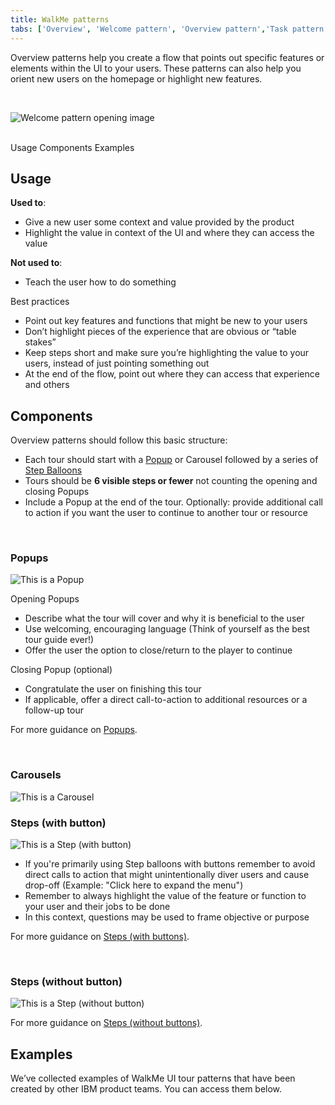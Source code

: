 ```yaml
---
title: WalkMe patterns
tabs: ['Overview', 'Welcome pattern', 'Overview pattern','Task pattern']
---
```


<PageDescription>

Overview patterns help you create a flow that points out specific features or elements within the UI to your users. These patterns can also help you orient new users on the homepage or highlight new features.

</PageDescription>

<br />

<Row>
  <Column colLg={10}>

![Welcome pattern opening image](images/overview-pattern-openingimage.png)

  </Column>
</Row>

<br />

<AnchorLinks>
  <AnchorLink>Usage</AnchorLink>
  <AnchorLink>Components</AnchorLink>
  <AnchorLink>Examples</AnchorLink>
</AnchorLinks>



## Usage

**Used to**:
- Give a new user some context and value provided by the product
- Highlight the value in context of the UI and where they can access the value

**Not used to**:
- Teach the user how to do something

Best practices
- Point out key features and functions that might be new to your users
- Don’t highlight pieces of the experience that are obvious or “table stakes”
- Keep steps short and make sure you’re highlighting the value to your users, instead of just pointing something out
- At the end of the flow, point out where they can access that experience and others


## Components

Overview patterns should follow this basic structure: 

- Each tour should start with a [Popup](/walkme/smart-walk-thrus/popups) or Carousel followed by a series of [Step Balloons](/walkme/smart-walk-thrus/steps)
- Tours should be **6 visible steps or fewer** not counting the opening and closing Popups
- Include a Popup at the end of the tour. Optionally: provide additional call to action if you want the user to continue to another tour or resource


<br />

### Popups

<Row>
  <Column colLg={10}>

![This is a Popup](images/ThisIsAPopup_Overview-pattern.png)

  </Column>
</Row>

Opening Popups
- Describe what the tour will cover and why it is beneficial to the user
- Use welcoming, encouraging language (Think of yourself as the best tour guide ever!) 
- Offer the user the option to close/return to the player to continue


Closing Popup (optional) 
- Congratulate the user on finishing this tour 
- If applicable, offer a direct call-to-action to additional resources or a follow-up tour

For more guidance on [Popups](/walkme/smart-walk-thrus/popups).


<br />

### Carousels

<Row>
  <Column colLg={10}>

![This is a Carousel](images/ThisIsACarousel_Overview-pattern.png)

  </Column>
</Row>


### Steps (with button)

<Row>
  <Column colLg={10}>

![This is a Step (with button)](images/ThisIsAStep(YB)_Overview-pattern.png)

  </Column>
</Row>

- If you're primarily using Step balloons with buttons remember to avoid direct calls to action that might unintentionally diver users and cause drop-off (Example: "Click here to expand the menu")
- Remember to always highlight the value of the feature or function to your user and their jobs to be done
- In this context, questions may be used to frame objective or purpose 

For more guidance on [Steps (with buttons)](/walkme/smart-walk-thrus/steps#step-balloons-with-action-buttons).


<br />

### Steps (without button)

<Row>
  <Column colLg={10}>

![This is a Step (without button)](images/ThisIsAStep(NB)_Overview-pattern.png)

  </Column>
</Row>

For more guidance on [Steps (without buttons)](/walkme/smart-walk-thrus/steps#step-balloons-without-action-buttons).


## Examples

We’ve collected examples of WalkMe UI tour patterns that have been created by other IBM product teams. You can access them below.

<br />

<Row className="resource-card-group">
  <Column colMd={4} colLg={4} noGutterSm>
    <ResourceCard
      subTitle="Invision"
      title="Cloud Pak for Data - Overview pattern"
      aspectRatio="2:1"
      actionIcon="launch"
      href="https://ibm.invisionapp.com/share/BKO0DPU5X6P#/screens/319672284"
    >
    </ResourceCard>
  </Column>
  <Column colMd={4} colLg={4} noGutterSm>
    <ResourceCard
      subTitle="Invision"
      title="Admin hub - Overview pattern"
      aspectRatio="2:1"
      actionIcon="launch"
      href="https://ibm.invisionapp.com/share/TKO0HT7VSNZ#/screens/319711634"
    >
    </ResourceCard>
  </Column>
  <Column colMd={4} colLg={4} noGutterSm>
    <ResourceCard
      subTitle="WalkMe"
      title="Live example - Overview pattern"
      aspectRatio="2:1"
      actionIcon="launch"
      href="?walkme=19-824082"
    >
    </ResourceCard>
  </Column>
</Row>
